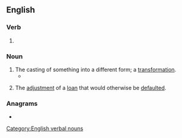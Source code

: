==English==

===Verb===
{{head|en|verb form}}

# {{present participle of|en|recast|nocat=1}}

===Noun===
{{en-noun|~}}

# The casting of something into a different form; a [[transformation]].
#* {{quote-journal|en|year=1939|month=December|title=Overseas Railways: Postponed Belgian Streamliners|journal=Railway Magazine|page=423|text=But for the tragedy of the war, which has compelled a '''recasting''' of train services, it was the intention of the Belgian National Railways, Mr. L. Wiener writes, not only to have retained in service throughout the winter one in each direction daily of the Brussels-Ostend streamline trains, [...] but also to introduce similar services between Brussels and Liége.}}
# {{lb|en|finance}} The [[adjustment]] of a [[loan]] that would otherwise be [[default]]ed.

===Anagrams===
* {{anagrams|en|a=aceginrst|castering|caterings|citranges|creatings}}

[[Category:English verbal nouns]]